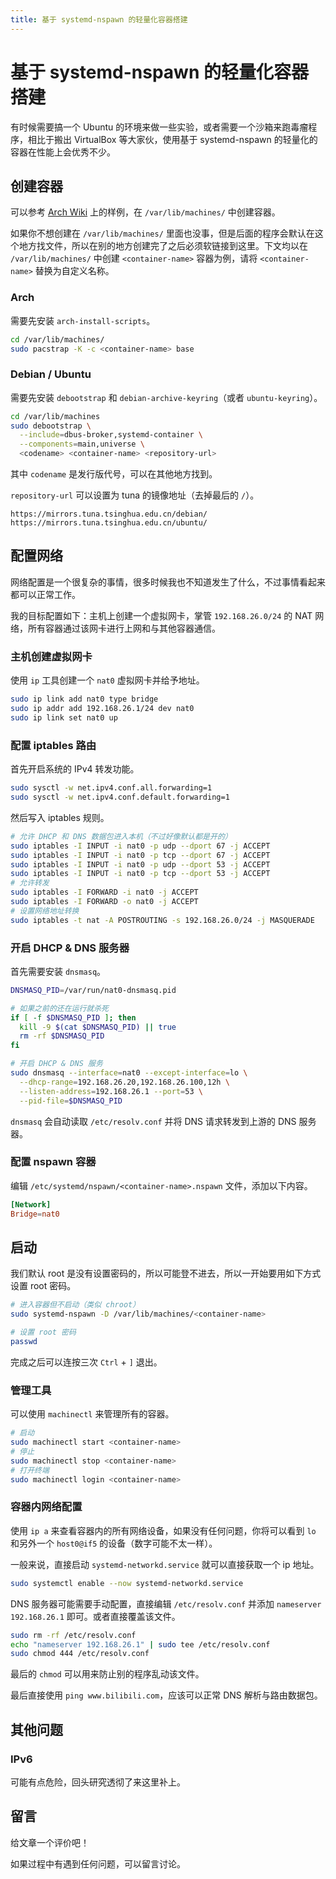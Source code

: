 ```yaml
---
title: 基于 systemd-nspawn 的轻量化容器搭建
---
```


# 基于 systemd-nspawn 的轻量化容器搭建


<Metadata author="swwind" time="2024-4-16" />

有时候需要搞一个 Ubuntu 的环境来做一些实验，或者需要一个沙箱来跑毒瘤程序，相比于搬出 VirtualBox 等大家伙，使用基于 systemd-nspawn 的轻量化的容器在性能上会优秀不少。

## 创建容器

可以参考 [Arch Wiki](https://wiki.archlinux.org/title/systemd-nspawn#Examples) 上的样例，在 `/var/lib/machines/` 中创建容器。

如果你不想创建在 `/var/lib/machines/` 里面也没事，但是后面的程序会默认在这个地方找文件，所以在别的地方创建完了之后必须软链接到这里。下文均以在 `/var/lib/machines/` 中创建 `<container-name>` 容器为例，请将 `<container-name>` 替换为自定义名称。

### Arch

需要先安装 `arch-install-scripts`。

```sh
cd /var/lib/machines/
sudo pacstrap -K -c <container-name> base
```

### Debian / Ubuntu

需要先安装 `debootstrap` 和 `debian-archive-keyring`（或者 `ubuntu-keyring`）。

```sh
cd /var/lib/machines
sudo debootstrap \
  --include=dbus-broker,systemd-container \
  --components=main,universe \
  <codename> <container-name> <repository-url>
```

其中 `codename` 是发行版代号，可以在其他地方找到。

`repository-url` 可以设置为 tuna 的镜像地址（去掉最后的 `/`）。

```
https://mirrors.tuna.tsinghua.edu.cn/debian/
https://mirrors.tuna.tsinghua.edu.cn/ubuntu/
```

## 配置网络

网络配置是一个很复杂的事情，很多时候我也不知道发生了什么，不过事情看起来都可以正常工作。

我的目标配置如下：主机上创建一个虚拟网卡，掌管 `192.168.26.0/24` 的 NAT 网络，所有容器通过该网卡进行上网和与其他容器通信。

### 主机创建虚拟网卡

使用 `ip` 工具创建一个 `nat0` 虚拟网卡并给予地址。

```sh
sudo ip link add nat0 type bridge
sudo ip addr add 192.168.26.1/24 dev nat0
sudo ip link set nat0 up
```

### 配置 iptables 路由

首先开启系统的 IPv4 转发功能。

```sh
sudo sysctl -w net.ipv4.conf.all.forwarding=1
sudo sysctl -w net.ipv4.conf.default.forwarding=1
```

然后写入 iptables 规则。

```sh
# 允许 DHCP 和 DNS 数据包进入本机（不过好像默认都是开的）
sudo iptables -I INPUT -i nat0 -p udp --dport 67 -j ACCEPT
sudo iptables -I INPUT -i nat0 -p tcp --dport 67 -j ACCEPT
sudo iptables -I INPUT -i nat0 -p udp --dport 53 -j ACCEPT
sudo iptables -I INPUT -i nat0 -p tcp --dport 53 -j ACCEPT
# 允许转发
sudo iptables -I FORWARD -i nat0 -j ACCEPT
sudo iptables -I FORWARD -o nat0 -j ACCEPT
# 设置网络地址转换
sudo iptables -t nat -A POSTROUTING -s 192.168.26.0/24 -j MASQUERADE
```

### 开启 DHCP & DNS 服务器

首先需要安装 `dnsmasq`。

```sh
DNSMASQ_PID=/var/run/nat0-dnsmasq.pid

# 如果之前的还在运行就杀死
if [ -f $DNSMASQ_PID ]; then
  kill -9 $(cat $DNSMASQ_PID) || true
  rm -rf $DNSMASQ_PID
fi

# 开启 DHCP & DNS 服务
sudo dnsmasq --interface=nat0 --except-interface=lo \
  --dhcp-range=192.168.26.20,192.168.26.100,12h \
  --listen-address=192.168.26.1 --port=53 \
  --pid-file=$DNSMASQ_PID
```

`dnsmasq` 会自动读取 `/etc/resolv.conf` 并将 DNS 请求转发到上游的 DNS 服务器。

### 配置 nspawn 容器

编辑 `/etc/systemd/nspawn/<container-name>.nspawn` 文件，添加以下内容。

```conf
[Network]
Bridge=nat0
```

## 启动

我们默认 root 是没有设置密码的，所以可能登不进去，所以一开始要用如下方式设置 root 密码。

```sh
# 进入容器但不启动（类似 chroot）
sudo systemd-nspawn -D /var/lib/machines/<container-name>

# 设置 root 密码
passwd
```

完成之后可以连按三次 `Ctrl` + `]` 退出。

### 管理工具

可以使用 `machinectl` 来管理所有的容器。

```sh
# 启动
sudo machinectl start <container-name>
# 停止
sudo machinectl stop <container-name>
# 打开终端
sudo machinectl login <container-name>
```

### 容器内网络配置

使用 `ip a` 来查看容器内的所有网络设备，如果没有任何问题，你将可以看到 `lo` 和另外一个 `host0@if5` 的设备（数字可能不太一样）。

一般来说，直接启动 `systemd-networkd.service` 就可以直接获取一个 ip 地址。

```sh
sudo systemctl enable --now systemd-networkd.service
```

DNS 服务器可能需要手动配置，直接编辑 `/etc/resolv.conf` 并添加 `nameserver 192.168.26.1` 即可。或者直接覆盖该文件。

```sh
sudo rm -rf /etc/resolv.conf
echo "nameserver 192.168.26.1" | sudo tee /etc/resolv.conf
sudo chmod 444 /etc/resolv.conf
```

最后的 `chmod` 可以用来防止别的程序乱动该文件。

最后直接使用 `ping www.bilibili.com`，应该可以正常 DNS 解析与路由数据包。

## 其他问题

### IPv6

可能有点危险，回头研究透彻了来这里补上。

## 留言

给文章一个评价吧！

<Reactions path="nspawn-is-great" />

如果过程中有遇到任何问题，可以留言讨论。

<Comments path="nspawn-is-great" />
